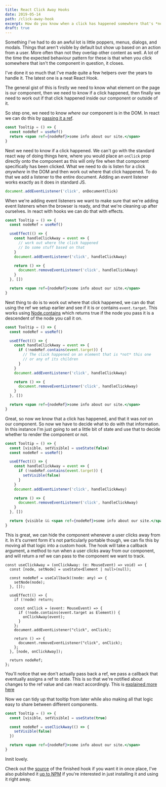 ```yaml
---
title: React Click Away Hooks
date: 2019-05-14
path: /click-away-hook
excerpt: How do you know when a click has happened somewhere that's *not* our component?
draft: true
---
```


Something I've had to do an awful lot is little poppers, menus, dialogs, and modals. Things that aren't visible by default but show up based on an action from a user. More often than not they overlap other content as well. A lot of the time the expected behaviour pattern for these is that when you click somewhere that isn't the component in question, it closes.

I've done it so much that I've made quite a few helpers over the years to handle it. The latest one is a neat React Hook.

The general gist of this is firstly we need to know what element on the page is our component, then we need to know if a click happened, then finally we need to work out if that click happened inside our component or outside of it.

So step one, we need to know _where_ our component is in the DOM. In react we can do this by [passing it a ref](https://reactjs.org/docs/refs-and-the-dom.html).

```jsx
const Tooltip = () => {
  const nodeRef = useRef()
  return <span ref={nodeRef}>some info about our site.</span>
}
```

Next we need to know if a click happened. We can't go with the standard react way of doing things here, where you would place an `onClick` prop directly onto the component as this will only fire when that component specifically has been clicked. What we need to do is listen for a click _anywhere_ in the DOM and then work out where that click happened. To do that we add a listener to the entire document. Adding an event listener works exactly as it does in standard JS.

```js
document.addEventListener('click', onDocumentClick)
```

When we're adding event listeners we want to make sure that we're adding event listeners when the browser is ready, and that we're cleaning up after ourselves. In react with hooks we can do that with effects.

```jsx
const Tooltip = () => {
  const nodeRef = useRef()

  useEffect(() => {
    const handleClickAway = event => {
      // work out where the click happened
      // Do some stuff based on that
    }
    document.addEventListener('click', handleClickAway)

    return () => {
      document.removeEventListener('click', handleClickAway)
    }
  }, [])

  return <span ref={nodeRef}>some info about our site.</span>
}
```

Next thing to do is to work out where that click happened, we can do that using the ref we setup earlier and see if it is or contains `event.target`. This works using [Node.contains](https://developer.mozilla.org/en-US/docs/Web/API/Node/contains) which returns true if the node you pass it is a descendent of the node you call it on.

```jsx
const Tooltip = () => {
  const nodeRef = useRef()

  useEffect(() => {
    const handleClickAway = event => {
      if (!nodeRef.contains(event.target)) {
        // The click happened on an element that is *not* this one
        // or any of its children
      }
    }
    document.addEventListener('click', handleClickAway)

    return () => {
      document.removeEventListener('click', handleClickAway)
    }
  }, [])

  return <span ref={nodeRef}>some info about our site.</span>
}
```

Great, so now we know that a click has happened, and that it was _not_ on our component. So now we have to decide what to do with that information. In this instance I'm just going to set a little bit of state and use that to decide whether to render the component or not.

```jsx
const Tooltip = () => {
  const [visible, setVisible] = useState(false)
  const nodeRef = useRef()

  useEffect(() => {
    const handleClickAway = event => {
      if (!nodeRef.contains(event.target)) {
        setVisible(false)
      }
    }
    document.addEventListener('click', handleClickAway)

    return () => {
      document.removeEventListener('click', handleClickAway)
    }
  }, [])

  return {visible && <span ref={nodeRef}>some info about our site.</span>}
}
```

This is great, we can hide the component whenever a user clicks away from it. In it's current form it's not particularly portable though, we can fix this by moving all that logic into a custom hook. The hook will take a callback argument, a method to run when a user clicks away from our component, and will return a ref we can pass to the component we want to track.

```JS
const useClickAway = (onClickAway: (e: MouseEvent) => void) => {
  const [node, setNode] = useState<Element | null>(null);

  const nodeRef = useCallback((node: any) => {
    setNode(node);
  }, []);

  useEffect(() => {
    if (!node) return;

    const onClick = (event: MouseEvent) => {
      if (!node.contains(event.target as Element)) {
        onClickAway(event);
      }
    };
    document.addEventListener("click", onClick);

    return () => {
      document.removeEventListener("click", onClick);
    };
  }, [node, onClickAway]);

  return nodeRef;
};
```

You'll notice that we don't actually pass back a ref, we pass a callback that eventually assigns a ref to state. This is so that we're notified about changes to the ref value and can react accordingly. This is [explained more here](https://reactjs.org/docs/hooks-faq.html#how-can-i-measure-a-dom-node)

Now we can tidy up that tooltip from later while also making all that logic easy to share between different components.

```jsx
const Tooltip = () => {
  const [visible, setVisible] = useState(true)

  const nodeRef = useClickAway(() => {
    setVisible(false)
  })

  return <span ref={nodeRef}>some info about our site.</span>
}
```

Innit lovely.

Check out the [source](https://github.com/ChristienGuy/react-click-away) of the finished hook if you want it in once place, I've also published it [up to NPM](https://www.npmjs.com/package/react-click-away-hook) if you're interested in just installing it and using it right away.
